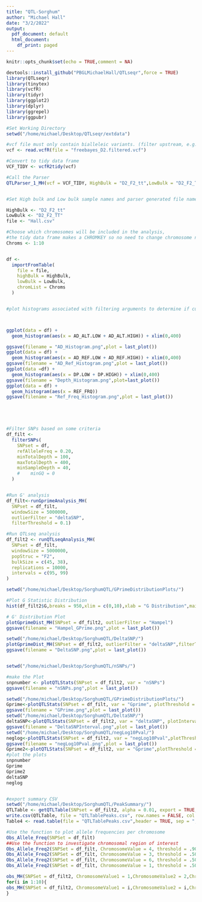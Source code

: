 ```yaml
---
title: "QTL-Sorghum"
author: "Michael Hall"
date: "3/2/2022"
output:
  pdf_document: default
  html_document:
    df_print: paged
---
```



```r
knitr::opts_chunk$set(echo = TRUE,comment = NA)
```



```r
devtools::install_github("PBGLMichaelHall/QTLseqr",force = TRUE)
library(QTLseqr)
library(tinytex)
library(vcfR)
library(tidyr)
library(ggplot2)
library(dplyr)
library(ggrepel)
library(ggpubr)

```


```r

#Set Working Directory
setwd("/home/michael/Desktop/QTLseqr/extdata")

#vcf file must only contain bialleleic variants. (filter upstream, e.g., with bcftools view -m2 -M2), also the QTLseqR functions will only take SNPS, ie, length of REF and ALT== 1
vcf <- read.vcfR(file = "freebayes_D2.filtered.vcf")

#Convert to tidy data frame
VCF_TIDY <- vcfR2tidy(vcf)

#Call the Parser
QTLParser_1_MH(vcf = VCF_TIDY, HighBulk = "D2_F2_tt",LowBulk = "D2_F2_TT")


#Set High bulk and Low bulk sample names and parser generated file name

HighBulk <- "D2_F2_tt"
LowBulk <- "D2_F2_TT"
file <- "Hall.csv"

#Choose which chromosomes will be included in the analysis,
#the tidy data frame makes a CHROMKEY so no need to change chromosome names
Chroms <- 1:10


df <-
  importFromTable(
    file = file,
    highBulk = HighBulk,
    lowBulk = LowBulk,
    chromList = Chroms
  ) 


#plot histograms associated with filtering arguments to determine if cut off values are appropriate



ggplot(data = df) +
  geom_histogram(aes(x = AD_ALT.LOW + AD_ALT.HIGH)) + xlim(0,400)

ggsave(filename = "AD_Histogram.png",plot = last_plot())
ggplot(data = df) +
  geom_histogram(aes(x = AD_REF.LOW + AD_REF.HIGH)) + xlim(0,400)
ggsave(filename = "AD_Ref_Histogram.png",plot = last_plot())
ggplot(data =df) +
  geom_histogram(aes(x = DP.LOW + DP.HIGH)) + xlim(0,400)
ggsave(filename = "Depth_Histogram.png",plot=last_plot())
ggplot(data = df) +
  geom_histogram(aes(x = REF_FRQ))
ggsave(filename = "Ref_Freq_Histogram.png",plot = last_plot())






```


```r

#Filter SNPs based on some criteria
df_filt <-
  filterSNPs(
    SNPset = df,
    refAlleleFreq = 0.20,
    minTotalDepth = 100,
    maxTotalDepth = 400,
    minSampleDepth = 40,
    #    minGQ = 0
  )


#Run G' analysis
df_filt<-runGprimeAnalysis_MH(
  SNPset = df_filt,
  windowSize = 5000000,
  outlierFilter = "deltaSNP",
  filterThreshold = 0.1)


```


```r

#Run QTLseq analysis
df_filt2 <- runQTLseqAnalysis_MH(
  SNPset = df_filt,
  windowSize = 5000000,
  popStruc = "F2",
  bulkSize = c(45, 38),
  replications = 10000,
  intervals = c(95, 99)
)

setwd("/home/michael/Desktop/SorghumQTL/GPrimeDistributionPlots/")

#Plot G Statistic Distribution
hist(df_filt2$G,breaks = 950,xlim = c(0,10),xlab = "G Distribution",main = "Histogram of G Values")

# G' Distribution Plot
plotGprimeDist_MH(SNPset = df_filt2, outlierFilter = "Hampel")
ggsave(filename = "Hampel_GPrime.png",plot = last_plot())

setwd("/home/michael/Desktop/SorghumQTL/DeltaSNP/")
plotGprimeDist_MH(SNPset = df_filt2, outlierFilter = "deltaSNP",filterThreshold = 0.1)
ggsave(filename = "DeltaSNP.png",plot = last_plot())


setwd("/home/michael/Desktop/SorghumQTL/nSNPs/")

#make the Plot
snpnumber <- plotQTLStats(SNPset = df_filt2, var = "nSNPs")
ggsave(filename = "nSNPs.png",plot = last_plot())

setwd("/home/michael/Desktop/SorghumQTL/GPrimeDistributionPlots/")
Gprime<-plotQTLStats(SNPset = df_filt, var = "Gprime", plotThreshold = TRUE, q = 0.01)
ggsave(filename = "GPrime.png",plot = last_plot())
setwd("/home/michael/Desktop/SorghumQTL/DeltaSNP/")
deltaSNP<-plotQTLStats(SNPset = df_filt2, var = "deltaSNP", plotIntervals  = TRUE)
ggsave(filename = "DeltaSNPInterval.png",plot = last_plot())
setwd("/home/michael/Desktop/SorghumQTL/negLog10Pval/")
neglog<-plotQTLStats(SNPset = df_filt2, var = "negLog10Pval",plotThreshold = TRUE,q=0.01)
ggsave(filename = "negLog10Pval.png",plot = last_plot())
Gprime2<-plotQTLStats(SNPset = df_filt2, var = "Gprime",plotThreshold = TRUE,q=0.01,subset = c("1","3","4","6"))
#plot the plots
snpnumber
Gprime
Gprime2
deltaSNP
neglog


#export summary CSV
setwd("/home/michael/Desktop/SorghumQTL/PeakSummary/")
QTLTable <- getQTLTable(SNPset = df_filt2, alpha = 0.01, export = TRUE, fileName = "my_BSA_QTL.csv")
write.csv(QTLTable, file = "QTLTablePeaks.csv", row.names = FALSE, col.names = TRUE)
Table4 <- read.table(file = "QTLTablePeaks.csv",header = TRUE, sep = ",", fill=TRUE)
```


```r
#Use the function to plot allele frequencies per chromosome
Obs_Allele_Freq(SNPSet = df_filt)
##Use the function to investigate chromosomal region of interest
Obs_Allele_Freq2(SNPSet = df_filt, ChromosomeValue = 4, threshold = .90)
Obs_Allele_Freq2(SNPSet = df_filt, ChromosomeValue = 3, threshold = .50)
Obs_Allele_Freq2(SNPSet = df_filt, ChromosomeValue = 6, threshold = .50)
Obs_Allele_Freq2(SNPSet = df_filt, ChromosomeValue = 1, threshold = .50)
```


```r

obs_MH(SNPSet = df_filt2, ChromosomeValue1 = 1,ChromosomeValue2 = 2,ChromosomeValue3 = 3,ChromosomeValue4 = 4, threshold = .01)
for(i in 1:10){
obs_MH(SNPSet = df_filt2, ChromosomeValue1 = i,ChromosomeValue2 = i,ChromosomeValue3 = i,ChromosomeValue4 = i, threshold = .01)
}
```







